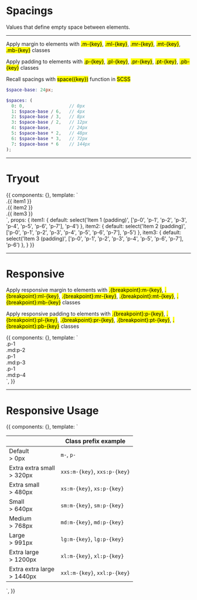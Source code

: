 
<Meta title='6. Utilities|Spacings' />


# Spacings

Values that define empty space between elements.

<hr />

Apply margin to elements with <mark>.m-{key}</mark>, <mark>.ml-{key}</mark>, <mark>.mr-{key}</mark>, <mark>.mt-{key}</mark>, <mark>.mb-{key}</mark> classes

Apply padding to elements with <mark>.p-{key}</mark>, <mark>.pl-{key}</mark>, <mark>.pr-{key}</mark>, <mark>.pt-{key}</mark>, <mark>.pb-{key}</mark> classes

Recall spacings with <mark>space({key})</mark> function in <mark>SCSS</mark>

```scss
$space-base: 24px;

$spaces: (
  0: 0,                 // 0px
  1: $space-base / 6,   // 4px
  2: $space-base / 3,   // 8px
  3: $space-base / 2,   // 12px
  4: $space-base,       // 24px
  5: $space-base * 2,   // 48px
  6: $space-base * 3,   // 72px
  7: $space-base * 6    // 144px
);
```

<hr/>


# Tryout

<Preview>
  <Story name='Tryout'>
    {{
      components: {},
      template: `<div class="grid">
        <div class="col-4">
          <div class="text-center color-white bg-primary" :class="item1">.{{ item1 }}</div>
        </div>
        <div class="col-4">
          <div class="text-center color-white bg-primary" :class="item2">.{{ item2 }}</div>
        </div>
        <div class="col-4">
          <div class="text-center color-white bg-primary" :class="item3">.{{ item3 }}</div>
        </div>
      </div>`,
      props: {
        item1: {
          default: select('Item 1 (padding)', ['p-0', 'p-1', 'p-2', 'p-3', 'p-4', 'p-5', 'p-6', 'p-7'], 'p-4')
        },
        item2: {
          default: select('Item 2 (padding)', ['p-0', 'p-1', 'p-2', 'p-3', 'p-4', 'p-5', 'p-6', 'p-7'], 'p-5')
        },
        item3: {
          default: select('Item 3 (padding)', ['p-0', 'p-1', 'p-2', 'p-3', 'p-4', 'p-5', 'p-6', 'p-7'], 'p-6')
        },
      }
    }}
  </Story>
</Preview>

<hr/>


# Responsive

Apply responsive margin to elements with <mark>.{breakpoint}:m-{key}</mark>, <mark>.{breakpoint}:ml-{key}</mark>, <mark>.{breakpoint}:mr-{key}</mark>, <mark>.{breakpoint}:mt-{key}</mark>, <mark>.{breakpoint}:mb-{key}</mark> classes

Apply responsive padding to elements with <mark>.{breakpoint}:p-{key}</mark>, <mark>.{breakpoint}:pl-{key}</mark>, <mark>.{breakpoint}:pr-{key}</mark>, <mark>.{breakpoint}:pt-{key}</mark>, <mark>.{breakpoint}:pb-{key}</mark> classes

<Preview>
  <Story name='Responsive'>
    {{
      components: {},
      template: `<div class="grid">
        <div class="col-12 md:col-4">
          <div class="text-center color-white bg-primary p-1 md:p-2">.p-1 <br /> .md:p-2</div>
        </div>
        <div class="col-12 md:col-4">
          <div class="text-center color-white bg-primary p-1 md:p-3">.p-1 <br /> .md:p-3</div>
        </div>
        <div class="col-12 md:col-4">
          <div class="text-center color-white bg-primary p-1 md:p-4">.p-1 <br /> .md:p-4</div>
        </div>
      </div>`,
    }}
  </Story>
</Preview>


<hr/>


# Responsive Usage 

<Story name='Responsive Usage'>
  {{
    components: {},
    template: `<table class="table table--fixed table--compact table--definition table--border-bottom">
      <thead>
        <th></th>
        <th>
          Class prefix example
        </th>
      </thead>
      <tbody>
        <tr>
          <td>
            <span class="fs-epsilon color-secondary">Default</span><br />
            &gt; 0px
          </td>
          <td><code>m-</code>, <code>p-</code></td>
        </tr>
        <tr>
          <td>
            <span class="fs-epsilon color-secondary">Extra extra small</span><br />
            &gt; 320px
          </td>
          <td><code>xxs:m-{key}</code>, <code>xxs:p-{key}</code></td>
        </tr>
        <tr>
          <td>
            <span class="fs-epsilon color-secondary">Extra small</span><br />
            &gt; 480px
          </td>
          <td><code>xs:m-{key}</code>, <code>xs:p-{key}</code></td>
        </tr>
        <tr>
          <td>
            <span class="fs-epsilon color-secondary">Small</span><br />
            &gt; 640px
          </td>
          <td><code>sm:m-{key}</code>, <code>sm:p-{key}</code></td>
        </tr>
        <tr>
          <td>
            <span class="fs-epsilon color-secondary">Medium</span><br />
            &gt; 768px
          </td>
          <td><code>md:m-{key}</code>, <code>md:p-{key}</code></td>
        </tr>
        <tr>
          <td>
            <span class="fs-epsilon color-secondary">Large</span><br />
            &gt; 991px
          </td>
          <td><code>lg:m-{key}</code>, <code>lg:p-{key}</code></td>
        </tr>
        <tr>
          <td>
            <span class="fs-epsilon color-secondary">Extra large</span><br />
            &gt; 1200px
          </td>
          <td><code>xl:m-{key}</code>, <code>xl:p-{key}</code></td>
        </tr>
        <tr>
          <td>
            <span class="fs-epsilon color-secondary">Extra extra large</span><br />
            &gt; 1440px
          </td>
          <td><code>xxl:m-{key}</code>, <code>xxl:p-{key}</code></td>
        </tr>
      </tbody>
    </table>`,
  }}
</Story>
